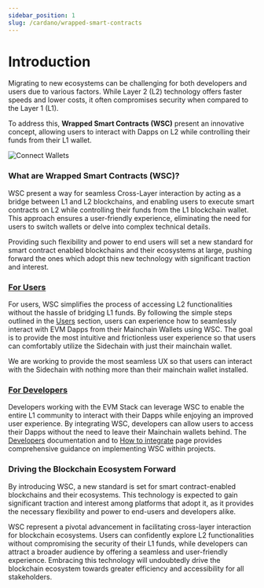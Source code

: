 ```yaml
---
sidebar_position: 1
slug: /cardano/wrapped-smart-contracts
---
```


# Introduction

Migrating to new ecosystems can be challenging for both developers and users due to various factors. While Layer 2 (L2) technology offers faster speeds and lower costs, it often compromises security when compared to the Layer 1 (L1).

To address this, **Wrapped Smart Contracts (WSC)** present an innovative concept, allowing users to interact with Dapps on L2 while controlling their funds from their L1 wallet.


<img src={img1} className="img-full" alt="Connect Wallets" />

### What are Wrapped Smart Contracts (WSC)?

WSC present a way for seamless Cross-Layer interaction by acting as a bridge between L1 and L2 blockchains, and enabling users to execute smart contracts on L2 while controlling their funds from the L1 blockchain wallet.
This approach ensures a user-friendly experience, eliminating the need for users to switch wallets or delve into complex technical details.

Providing such flexibility and power to end users will set a new standard for smart contract enabled blockchains and their ecosystems at large, pushing forward the ones which adopt this new technology with significant traction and interest.

### [For Users](/cardano/wrapped-smart-contracts/for_users)

For users, WSC simplifies the process of accessing L2 functionalities without the hassle of bridging L1 funds. By following the simple steps outlined in the [Users](/cardano/wrapped-smart-contracts/for_users) section, users can experience how to seamlessly interact with EVM Dapps from their Mainchain Wallets using WSC. The goal is to provide the most intuitive and frictionless user experience so that users can comfortably utilize the Sidechain with just their mainchain wallet.

We are working to provide the most seamless UX so that users can interact with the Sidechain with nothing more than their mainchain wallet installed.

### [For Developers](/cardano/wrapped-smart-contracts/developers/dev_overview)

Developers working with the EVM Stack can leverage WSC to enable the entire L1 community to interact with their Dapps while enjoying an improved user experience.
By integrating WSC, developers can allow users to access their Dapps without the need to leave their Mainchain wallets behind.
The [Developers](/cardano/wrapped-smart-contracts/developers/dev_overview) documentation and to [How to integrate](/cardano/wrapped-smart-contracts/developers/how_to_integrate) page provides comprehensive guidance on implementing WSC within projects.

### Driving the Blockchain Ecosystem Forward

By introducing WSC, a new standard is set for smart contract-enabled blockchains and their ecosystems.
This technology is expected to gain significant traction and interest among platforms that adopt it, as it provides the necessary flexibility and power to end-users and developers alike.

WSC represent a pivotal advancement in facilitating cross-layer interaction for blockchain ecosystems.
Users can confidently explore L2 functionalities without compromising the security of their L1 funds, while developers can attract a broader audience by offering a seamless and user-friendly experience. Embracing this technology will undoubtedly drive the blockchain ecosystem towards greater efficiency and accessibility for all stakeholders.
